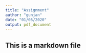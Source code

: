 ```yaml
---
title: "Assignment"
author: "gunjan"
date: "01/05/2020"
output: pdf_document
---
```

## This is a markdown file